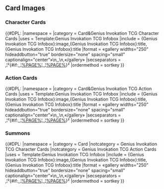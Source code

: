 {{GeniusInvokationTCGTabs}}
{{CustomTabs
|class    = custom-tabs-secondary
|rootpage = Genius Invokation TCG/Gallery
|tab1     = Overview
|tab2     = Cards
}}

==Card Images==
===Character Cards===
{{#DPL:
|namespace       = 
|category        = Card&Genius Invokation TCG Character Cards
|uses            = Template:Genius Invokation TCG Infobox
|include         = {Genius Invokation TCG Infobox}:image,{Genius Invokation TCG Infobox}:title,{Genius Invokation TCG Infobox}:title
|format          = «gallery widths="250" hideaddbutton="true" bordersize="none" spacing="small" captionalign="center"»\n,,\n,«/gallery»
|secseparators   = ,¦²{#if:,,¦[[%PAGE%¦,,]]¦[[%PAGE%]]}²
|ordermethod     = sortkey
}}

===Action Cards===
{{#DPL:
|namespace       = 
|category        = Card&Genius Invokation TCG Action Cards
|uses            = Template:Genius Invokation TCG Infobox
|include         = {Genius Invokation TCG Infobox}:image,{Genius Invokation TCG Infobox}:title,{Genius Invokation TCG Infobox}:title
|format          = «gallery widths="250" hideaddbutton="true" bordersize="none" spacing="small" captionalign="center"»\n,,\n,«/gallery»
|secseparators   = ,¦²{#if:,,¦[[%PAGE%¦,,]]¦[[%PAGE%]]}²
|ordermethod     = sortkey
}}

===Summons===
{{#DPL:
|namespace       = 
|category        = Card
|notcategory     = Genius Invokation TCG Character Cards
|notcategory     = Genius Invokation TCG Action Cards
|uses            = Template:Genius Invokation TCG Infobox
|include         = {Genius Invokation TCG Infobox}:image,{Genius Invokation TCG Infobox}:title,{Genius Invokation TCG Infobox}:title
|format          = «gallery widths="250" hideaddbutton="true" bordersize="none" spacing="small" captionalign="center"»\n,,\n,«/gallery»
|secseparators   = ,¦²{#if:,,¦[[%PAGE%¦,,]]¦[[%PAGE%]]}²
|ordermethod     = sortkey
}}